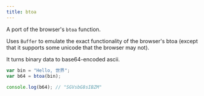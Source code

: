 ```yaml
---
title: btoa
---
```


A port of the browser's `btoa` function.

Uses `Buffer` to emulate the exact functionality of the browser's btoa (except that it supports some unicode that the browser may not).

It turns binary data to base64-encoded ascii.

```jsx showLineNumbers
var bin = "Hello, 世界";
var b64 = btoa(bin);
 
console.log(b64); // "SGVsbG8sIBZM"
```